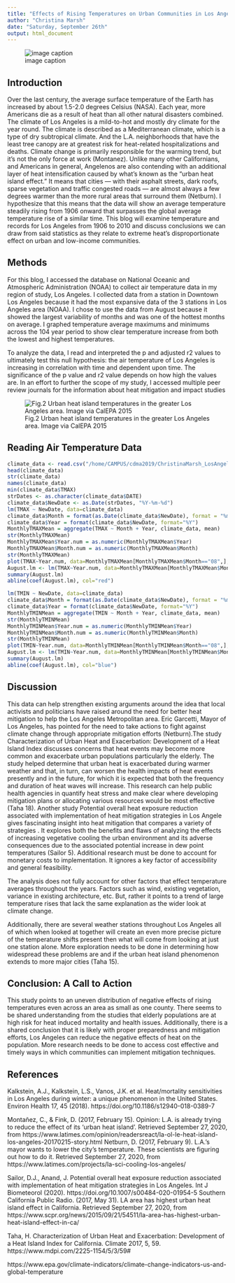 ```yaml
---
title: "Effects of Rising Temperatures on Urban Communities in Los Angeles, California"
author: "Christina Marsh"
date: "Saturday, September 26th"
output: html_document
---
```


![image caption](https://upload.wikimedia.org/wikipedia/commons/3/32/20190616154621%21Echo_Park_Lake_with_Downtown_Los_Angeles_Skyline.jpg) 


## Introduction
Over the last century, the average surface temperature of the Earth has increased by about 1.5-2.0 degrees Celsius (NASA). Each year, more Americans die as a result of heat than all other natural disasters combined. The climate of Los Angeles is a mild-to-hot and mostly dry climate for the year round. The climate is described as a Mediterranean climate, which is a type of dry subtropical climate. And the L.A. neighborhoods that have the least tree canopy are at greatest risk for heat-related hospitalizations and deaths. Climate change is primarily responsible for the warming trend, but it’s not the only force at work (Montanez). Unlike many other Californians, and Americans in general, Angelenos are also contending with an additional layer of heat intensification caused by what’s known as the “urban heat island effect.” It means that cities — with their asphalt streets, dark roofs, sparse vegetation and traffic congested roads — are almost always a few degrees warmer than the more rural areas that surround them (Netburn). I hypothesize that this means that the data will show an average temperature steadily rising from 1906 onward that surpasses the global average temperature rise of a similar time.  This blog will examine temperature and records for Los Angeles from 1906 to 2010 and discuss conclusions we can draw from said statistics as they relate to extreme heat's disproportionate effect on urban and low-income communities. 

## Methods
For this blog, I accessed the database on National Oceanic and Atmospheric Administration (NOAA) to collect air temperature data in my region of study, Los Angeles. I collected data from a station in Downtown Los Angeles because it had the most expansive data of the 3 stations in Los Angeles area (NOAA). I chose to use the data from August because it showed the largest variability of months and was one of the hottest months on average. I graphed temperature average maximums and minimums across the 104 year period to show clear temperature increase from both the lowest and highest temperatures.

To analyze the data, I read and interpreted the p and adjusted r2 values to ultimately test this null hypothesis: the air temperature of Los Angeles is increasing in correlation with time and dependent upon time. The significance of the p value and r2 value depends on how high the values are. In an effort to further the scope of my study, I accessed multiple peer review journals for the information about heat mitigation and impact studies


![Fig.2 Urban heat island temperatures in the greater Los Angeles area. Image via CalEPA 2015](http://a.scpr.org/i/d623e7d0115ec7bc73b6d5eb5ff03f60/111858-eight.jpg)

## Reading Air Temperature Data

```r
climate_data <- read.csv("/home/CAMPUS/cdma2019/ChristinaMarsh_LosAngeles_data.csv")
head(climate_data)
str(climate_data)
names(climate_data)
min(climate_data$TMAX)
strDates <- as.character(climate_data$DATE)
climate_data$NewDate <- as.Date(strDates, "%Y-%m-%d")
lm(TMAX ~ NewDate, data=climate_data)
climate_data$Month = format(as.Date(climate_data$NewDate), format = "%m")
climate_data$Year = format(climate_data$NewDate, format="%Y")
MonthlyTMAXMean = aggregate(TMAX ~ Month + Year, climate_data, mean) 
str(MonthlyTMAXMean)
MonthlyTMAXMean$Year.num = as.numeric(MonthlyTMAXMean$Year)
MonthlyTMAXMean$Month.num = as.numeric(MonthlyTMAXMean$Month)
str(MonthlyTMAXMean)
plot(TMAX~Year.num, data=MonthlyTMAXMean[MonthlyTMAXMean$Month=="08",], ty='l', xlim=c(1906, 2014))
August.lm <- lm(TMAX~Year.num, data=MonthlyTMAXMean[MonthlyTMAXMean$Month=="08",])
summary(August.lm)
abline(coef(August.lm), col="red")
```

```r
lm(TMIN ~ NewDate, data=climate_data)
climate_data$Month = format(as.Date(climate_data$NewDate), format = "%m")
climate_data$Year = format(climate_data$NewDate, format="%Y")
MonthlyTMINMean = aggregate(TMIN ~ Month + Year, climate_data, mean) 
str(MonthlyTMINMean)
MonthlyTMINMean$Year.num = as.numeric(MonthlyTMINMean$Year)
MonthlyTMINMean$Month.num = as.numeric(MonthlyTMINMean$Month)
str(MonthlyTMINMean)
plot(TMIN~Year.num, data=MonthlyTMINMean[MonthlyTMINMean$Month=="08",], ty='l', xlim=c(1906, 2014))
August.lm <- lm(TMIN~Year.num, data=MonthlyTMINMean[MonthlyTMINMean$Month=="08",])
summary(August.lm)
abline(coef(August.lm), col="blue")
```

## Discussion

This data can help strengthen existing arguments around the idea that local activists and politicians have raised around the need for better heat mitigation to help the Los Angeles Metropolitan area. Eric Garcetti, Mayor of Los Angeles, has pointed for the need to take actions to fight against climate change through appropriate mitigation efforts (Netburn).The study Characterization of Urban Heat and Exacerbation: Development of a Heat Island Index discusses concerns that heat events may become more common and exacerbate urban populations particularly the elderly. The study helped determine that urban heat is exacerbated during warmer weather and that, in turn, can worsen the health impacts of heat events presently and in the future, for which it is expected that both the frequency and duration of heat waves will increase. This research can help public health agencies in quantify heat stress and make clear where developing mitigation plans or allocating various resources would be most effective (Taha 18). Another study Potential overall heat exposure reduction associated with implementation of heat mitigation strategies in Los Angele gives fascinating insight into heat mitigation that compares a variety of strategies . It explores both the benefits and flaws of analyzing the effects of increasing vegetative cooling the urban environment and its adverse consequences due to the associated potential increase in dew point temperatures (Sailor 5). Additional research must be done to account for monetary costs to implementation. It ignores a key factor of accessibility and general feasibility.

The analysis does not fully account for other factors that effect temperature averages throughout the years. Factors such as wind, existing vegetation, variance in existing architecture, etc. But, rather it points to a trend of large temperature rises that lack the same explanation as the wider look at climate change.

Additionally, there are several weather stations throughout Los Angeles all of which when looked at together will create an even more precise picture of the temperature shifts present then what will come from looking at just one station alone. More exploration needs to be done in determining how widespread these problems are and if the urban heat island phenomenon extends to more major cities (Taha 15).

## Conclusion: A Call to Action
This study points to an uneven distribution of negative effects of rising temperatures even across an area as small as one county. There seems to be shared understanding from the studies that elderly populations are at high risk for heat induced mortality and health issues. Additionally, there is a shared conclusion that it is likely with proper preparedness and mitigation efforts, Los Angeles can reduce the negative effects of heat on the population. More research needs to be done to access cost effective and timely ways in which communities can implement mitigation techniques.

## References  


Kalkstein, A.J., Kalkstein, L.S., Vanos, J.K. et al. Heat/mortality sensitivities in Los Angeles during winter: a unique phenomenon in the United States. Environ Health 17, 45 (2018). https://doi.org/10.1186/s12940-018-0389-7

Montañez, C., & Fink, D. (2017, February 15). Opinion: L.A. is already trying to reduce the effect of its 'urban heat island'. Retrieved September 27, 2020, from https://www.latimes.com/opinion/readersreact/la-ol-le-heat-island-los-angeles-20170215-story.html 
Netburn, D. (2017, February 9). L.A.'s mayor wants to lower the city's temperature. These scientists are figuring out how to do it. Retrieved September 27, 2020, from https://www.latimes.com/projects/la-sci-cooling-los-angeles/

Sailor, D.J., Anand, J. Potential overall heat exposure reduction associated with implementation of heat mitigation strategies in Los Angeles. Int J Biometeorol (2020). https://doi.org/10.1007/s00484-020-01954-5
Southern California Public Radio. (2017, May 31). LA area has highest urban heat island effect in California. Retrieved September 27, 2020, from https://www.scpr.org/news/2015/09/21/54511/la-area-has-highest-urban-heat-island-effect-in-ca/

Taha, H. Characterization of Urban Heat and Exacerbation: Development of a Heat Island Index for California. Climate 2017, 5, 59. https://www.mdpi.com/2225-1154/5/3/59# 

https://www.epa.gov/climate-indicators/climate-change-indicators-us-and-global-temperature



